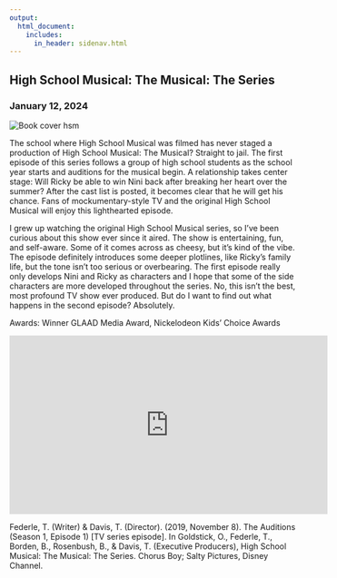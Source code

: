```yaml
---
output: 
  html_document:
    includes:
      in_header: sidenav.html
---
```

<!-- Page content -->
<div class="main">
<div class="card">

# High School Musical: The Musical: The Series
### January 12, 2024

<img class="cover" src="./media/cover-hsm.png" alt="Book cover hsm">
<!-- https://en.wikipedia.org/wiki/High_School_Musical:_The_Musical:_The_Series#Critical_response --->

The school where High School Musical was filmed has never staged a production of High School Musical: The Musical? Straight to jail. The first episode of this series follows a group of high school students as the school year starts and auditions for the musical begin. A relationship takes center stage: Will Ricky be able to win Nini back after breaking her heart over the summer? After the cast list is posted, it becomes clear that he will get his chance. Fans of mockumentary-style TV and the original High School Musical will enjoy this lighthearted episode. 

I grew up watching the original High School Musical series, so I’ve been curious about this show ever since it aired. The show is entertaining, fun, and self-aware. Some of it comes across as cheesy, but it’s kind of the vibe. The episode definitely introduces some deeper plotlines, like Ricky’s family life, but the tone isn’t too serious or overbearing. The first episode really only develops Nini and Ricky as characters and I hope that some of the side characters are more developed throughout the series. No, this isn’t the best, most profound TV show ever produced. But do I want to find out what happens in the second episode? Absolutely.

Awards: Winner GLAAD Media Award, Nickelodeon Kids' Choice Awards

<iframe width="560" height="315" src="https://www.youtube.com/embed/UDBXvMED_f8?si=vrVPJxz82PyI4ZWo" title="YouTube video player" frameborder="0" allow="accelerometer; autoplay; clipboard-write; encrypted-media; gyroscope; picture-in-picture; web-share" allowfullscreen></iframe>

Federle, T. (Writer) & Davis, T. (Director). (2019, November 8). The Auditions (Season 1, Episode 1) [TV series episode]. In Goldstick, O., Federle, T., Borden, B., Rosenbush, B., & Davis, T. (Executive Producers), High School Musical: The Musical: The Series. Chorus Boy; Salty Pictures, Disney Channel. 

</div>
</div>
